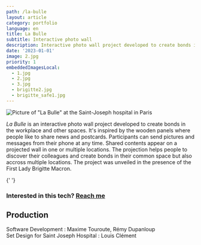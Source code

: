```yaml
---
path: /la-bulle
layout: article
category: portfolio
language: en
title: La Bulle
subtitle: Interactive photo wall
description: Interactive photo wall project developed to create bonds in the workplace and other spaces
date: '2023-01-01'
image: 2.jpg
priority: 1
embeddedImagesLocal:
  - 1.jpg
  - 2.jpg
  - 3.jpg
  - brigitte2.jpg
  - brigitte_safe1.jpg
---
```



  
![Picture of "La Bulle" at the Saint-Joseph hospital in Paris](2.jpg)

_La Bulle_ is an interactive photo wall project developed to create bonds in the workplace and other spaces. It's inspired by the wooden panels where people like to share news and postcards.
Participants can send pictures and messages from their phone at any time. Shared contents appear on a projected wall in one or multiple locations. The projection helps people to discover their colleagues and create bonds in their common space but also accross multiple locations. The project was unveiled in the presence of the First Lady Brigitte Macron.




<ImageGrid props={props.data.mdx.frontmatter.embeddedImagesLocal} />{' '}
  

### Interested in this tech? [Reach me](mailto:maxime.touroute@gmail.com)


  
## Production

Software Development :  Maxime Touroute, Rémy Dupanloup  
Set Design for Saint Joseph Hospital : Louis Clément
